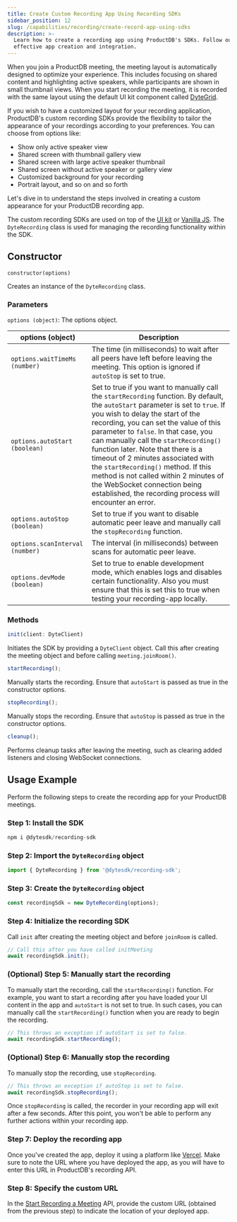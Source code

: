 ```yaml
---
title: Create Custom Recording App Using Recording SDKs
sidebar_position: 12
slug: /capabilities/recording/create-record-app-using-sdks
description: >-
  Learn how to create a recording app using ProductDB's SDKs. Follow our guide for
  effective app creation and integration.
---
```


When you join a ProductDB meeting, the meeting layout is automatically designed to optimize your experience. This includes focusing on shared content and highlighting active speakers, while participants are shown in small thumbnail views. When you start recording the meeting, it is recorded with the same layout using the default UI kit component called [DyteGrid](/react-ui-kit/components/dyte-grid).

If you wish to have a customized layout for your recording application, ProductDB's custom recording SDKs provide the flexibility to tailor the appearance of your recordings according to your preferences. You can choose from options like:

- Show only active speaker view
- Shared screen with thumbnail gallery view
- Shared screen with large active speaker thumbnail
- Shared screen without active speaker or gallery view
- Customized background for your recording
- Portrait layout, and so on and so forth

Let's dive in to understand the steps involved in creating a custom appearance for your ProductDB recording app.

The custom recording SDKs are used on top of the [UI kit](/react-ui-kit) or [Vanilla JS](/ui-kit). The `DyteRecording` class is used for managing the recording functionality within the SDK.

## Constructor

`constructor(options)`

Creates an instance of the `DyteRecording` class.

### Parameters

`options (object)`: The options object.

| **options (object)**            | **Description**                                                                                                                                                                                                                                                                                                                                                                                                                                                                                                                                      |
| ------------------------------- | ---------------------------------------------------------------------------------------------------------------------------------------------------------------------------------------------------------------------------------------------------------------------------------------------------------------------------------------------------------------------------------------------------------------------------------------------------------------------------------------------------------------------------------------------------- |
| `options.waitTimeMs (number)`   | The time (in milliseconds) to wait after all peers have left before leaving the meeting. This option is ignored if `autoStop` is set to true.                                                                                                                                                                                                                                                                                                                                                                                                        |
| `options.autoStart (boolean)`   | Set to true if you want to manually call the `startRecording` function. By default, the `autoStart` parameter is set to `true`. If you wish to delay the start of the recording, you can set the value of this parameter to `false`. In that case, you can manually call the `startRecording()` function later. Note that there is a timeout of 2 minutes associated with the `startRecording()` method. If this method is not called within 2 minutes of the WebSocket connection being established, the recording process will encounter an error. |
| `options.autoStop (boolean)`    | Set to true if you want to disable automatic peer leave and manually call the `stopRecording` function.                                                                                                                                                                                                                                                                                                                                                                                                                                              |
| `options.scanInterval (number)` | The interval (in milliseconds) between scans for automatic peer leave.                                                                                                                                                                                                                                                                                                                                                                                                                                                                               |
| `options.devMode (boolean)`     | Set to true to enable development mode, which enables logs and disables certain functionality. Also you must ensure that this is set this to true when testing your recording-app locally.                                                                                                                                                                                                                                                                                                                                                           |

### Methods

```js
init(client: DyteClient)
```

Initiates the SDK by providing a `DyteClient` object. Call this after creating the meeting object and before calling `meeting.joinRoom()`.

```js
startRecording();
```

Manually starts the recording. Ensure that `autoStart` is passed as true in the constructor options.

```js
stopRecording();
```

Manually stops the recording. Ensure that `autoStop` is passed as true in the constructor options.

```js
cleanup();
```

Performs cleanup tasks after leaving the meeting, such as clearing added listeners and closing WebSocket connections.

## Usage Example

Perform the following steps to create the recording app for your ProductDB meetings.

### Step 1: Install the SDK

```js
npm i @dytesdk/recording-sdk
```

### Step 2: Import the `DyteRecording` object

```js
import { DyteRecording } from '@dytesdk/recording-sdk';
```

### Step 3: Create the `DyteRecording` object

```js
const recordingSdk = new DyteRecording(options);
```

### Step 4: Initialize the recording SDK

Call `init` after creating the meeting object and before `joinRoom` is called.

```js
// Call this after you have called initMeeting
await recordingSdk.init();
```

### (Optional) Step 5: Manually start the recording

To manually start the recording, call the `startRecording()` function. For example, you want to start a recording after you have loaded your UI content in the app and `autoStart` is not set to true. In such cases, you can manually call the `startRecording()` function when you are ready to begin the recording.

```js
// This throws an exception if autoStart is set to false.
await recordingSdk.startRecording();
```

### (Optional) Step 6: Manually stop the recording

To manually stop the recording, use `stopRecording`.

```js
// This throws an exception if autoStop is set to false.
await recordingSdk.stopRecording();
```

Once `stopRecording` is called, the recorder in your recording app will exit after a few seconds. After this point, you won't be able to perform any further actions within your recording app.

### Step 7: Deploy the recording app

Once you've created the app, deploy it using a platform like [Vercel](https://vercel.com/docs/concepts/get-started). Make sure to note the URL where you have deployed the app, as you will have to enter this URL in ProductDB's recording API.

### Step 8: Specify the custom URL

In the [Start Recording a Meeting](/api#/operations/start_recording) API, provide the custom URL (obtained from the previous step) to indicate the location of your deployed app.

<head>
  <title>Create Custom Recording App Using Recording SDKs Guide</title>
  <meta name="description" content="Learn how to create a recording app using ProductDB's SDKs. Follow our guide for effective app creation and integration."/>
</head>
